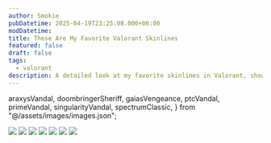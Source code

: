 ```yaml
---
author: Smokie
pubDatetime: 2025-04-19T23:25:08.000+06:00
modDatetime:
title: These Are My Favorite Valorant Skinlines
featured: false
draft: false
tags:
  - valorant
description: A detailed look at my favorite skinlines in Valorant, showcasing their unique designs and why they stand out in the game.
---
```


  araxysVandal,
  doombringerSheriff,
  gaiasVengeance,
  ptcVandal,
  primeVandal,
  singularityVandal,
  spectrumClassic,
} from "@/assets/images/images.json";

<Image src={araxysVandal} />
<Image src={doombringerSheriff} />
<Image src={gaiasVengeance} />
<Image src={ptcVandal} />
<Image src={primeVandal} />
<Image src={singularityVandal} />
<Image src={spectrumClassic} />
